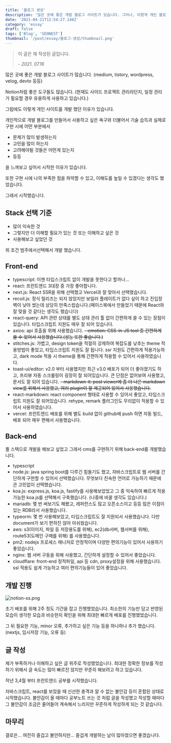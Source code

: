 ```yaml
---
title: '블로그 생성'
description: '많은 곳에 좋은 개발 블로그 사이트가 있습니다. 그러나, 이렇게 개인 블로그 사이트를 만든 이유와 제가 생각하는 장점, 기술 스택을 소개합니다.'
date: '2021-04-21T12:54:27.146Z'
category: 'essay'
draft: false
tags: ['Blog', 'SEONEST']
thumbnail: '/post/essay/블로그-생성/thumbnail.png'
---
```


> 이 글은 재 작성된 글입니다.
>
> _- 2021. 07.16_

많은 곳에 좋은 개발 블로그 사이트가 많습니다.
(medium, tistory, wordpress, velog, devto 등등)

Notion처럼 좋은 도구들도 많습니다.
(현재도 사이드 프로젝트 관리라던지, 일정 관리가 필요할 경우 유용하게 사용하고 있습니다.)

그럼에도 이렇게 개인 사이트를 개발 했던 이유가 있습니다.

개인적으로 개발 블로그를 만들어서 사용하고 싶은 욕구와 더불어서
기술 습득과 실제로 구현 시에 어떤 부분에서

- 문제가 많이 발생하는지
- 고민을 많이 하는지
- 고려해야될 것들은 어떤게 있는지
- 등등

을 느껴보고 싶어서 시작한 이유가 있습니다.

또한 구현 시에 나의 부족한 점을 파악할 수 있고, 이해도를 높일 수 있겠다는 생각도 했었습니다.

그래서 시작했습니다.

## Stack 선택 기준

- 많이 익숙한 것
- 그렇지만 더 이해할 필요가 있는 것 또는 이해하고 싶은 것
- 사용해보고 싶었던 것

위 조건 범주에서선택해서 개발 했습니다.

## Front-end

- typescript: 이젠 타입스크립트 없이 개발을 못한다고 할까나...
- react: 프런트엔드 3대장 중 가장 좋아합니다.
- next.js: React SSR을 위해 선택했고 Vercel과 잘 맞아서 선택했습니다.
- recoil.js: 정식 릴리즈는 되지 않았지만 보일러 플레이트가 없다 싶이 하고 진입장벽이 낮아 썼는데 상당히 만족스럽습니다.(페이스북에서 만들었기 때문에 React와 잘 맞을 것 같다는 생각도 했습니다)
- react-query: API 관련 상태를 별도 상태 관리 툴 없이 간편하게 쓸 수 있는 장점이 있습니다. 타입스크립트 지원도 매우 잘 되어 있습니다.
- axios: api 호출을 위해 사용했습니다.
  ~~- emotion: CSS-in-JS tool 중 간편하게 쓸 수 있어서 사용했습니다.(성능 또한 좋습니다.)~~
- stitches.js: 가볍고, design token을 적절히 강제하여 복잡도를 낮추는 theme 적용방법이 좋았고, 타입스크립트 지원도 잘 됩니다. ssr 지원도 간편하게 적용가능하고, dark mode 적용 시 theme을 통해 간편하게 적용할 수 있어서 사용하였습니다.
- toast-ui/editor: v2.0 부터 사용했지만 최근 v3.0 배포가 되어 더 좋아졌기도 하고, 프리뷰 자동 스크롤링이 굉장히 잘 되어있습니다. 큰 단점은 없어보여 사용했고, 문서도 잘 되어 있습니다.
  ~~- markdown-it: post viewer에 좀 더 나은 markdown view를 위해서 사용했고, 여러 plugin이 잘 제공되어 있어서 사용했습니다.~~
- react-markdown: react component 형태로 사용할 수 있어서 좋았고, 타입스크립트 지원도 잘 되어있습니다. rehype, remark 플러그인도 무리없이 적용할 수 있어서 사용하였습니다.
- vercel: 프런트엔드 배포를 위해 별도 build 없이 github에 push 하면 자동 빌드, 배포 되어 매우 편해서 사용했습니다.

## Back-end

풀 스택으로 개발을 해보고 싶었고 그래서 cms를 구현하기 위해 back-end를 개발했습니다.

- typescript
- node.js: java spring boot를 다루긴 힘들기도 했고, 자바스크립트로 웹 서버를 간단하게 구현할 수 있어서 선택했습니다. 무엇보다 친숙한 언어로 가능하기 때문에 큰 고민없이 선택했습니다.
- koa.js: express.js, koa.js, fastify를 사용해보았었고 그 중 익숙하여 빠르게 적용가능한 koa.js를 선택해서 구축했습니다. (나중에 바꿀 생각도 있습니다.)
- mariadb: 몇 번 써보기도 해봤고, 레퍼런스도 많고 오픈소스이고 등등 많은 이점이 있는 RDB라서 사용했습니다.
- typeorm: 몇 번 사용해보았고, 타입스크립트도 잘 지원되서 사용했습니다. 다만 document가 보기 편하진 않아 아쉬웠습니다.
- aws: s3(이미지, 파일 등 저장용도를 위해), ec2(db서버, 웹서버를 위해), route53(도메인 구매를 위해) 를 사용했습니다.
- pm2: nodejs 프로세스 매니저로 안정적이며 다양한 편의기능이 있어서 사용하기 좋았습니다.
- nginx: 웹 서버 구동을 위해 사용했고, 간단하게 설정할 수 있어서 좋았습니다.
- cloudflare: front-end 정적파일, api 등 cdn, proxy설정을 위해 사용했습니다. ssl 적용도 쉽게 가능하고 여러 편의기능들이 있어 좋았습니다.

## 개발 진행

![notion-ss.png](https://files.seonest.net/images/qnfqnfqnf/post/30/notion-ss.png)

초기 배포를 위해 2주 정도 기간을 잡고 진행했었습니다.
최소한의 기능만 담고 반영된 모습이 생각한 모습과 비슷한지 확인을 위해 최대한 빠르게 배포를 진행했었습니다.

그 뒤 필요한 기능, minor 오류, 추가하고 싶은 기능 등을 하나하나 추가 했습니다.(nextjs, 임시저장 기능, 오류 등)

## 글 작성

제가 부족하거나 이해하고 싶은 글 위주로 작성했었습니다.
최대한 정확한 정보를 작성하기 위해서 글 속도는 많이 빠르진 않지만 꾸준히 해보려고 하고 있습니다.

작년 3,4월 부터 프런트엔드 공부를 시작했습니다.

자바스크립트, react를 보았을 때 신선한 충격과 알 수 없는 불안감 등이 혼합된 상태로 시작했습니다.
불안감이 올 때마다 공부노트 쓰는 것 처럼 글을 작성했고
작성할 때마다 그 불안감이 조금은 줄어들어 계속해서 느리지만 꾸준하게 작성하게 되는 것 같습니다.

## 마무리

결로은... 여전히 즐겁고 불안하지만... 즐겁게 개발하는 날이 많아졌으면 좋겠습니다.
